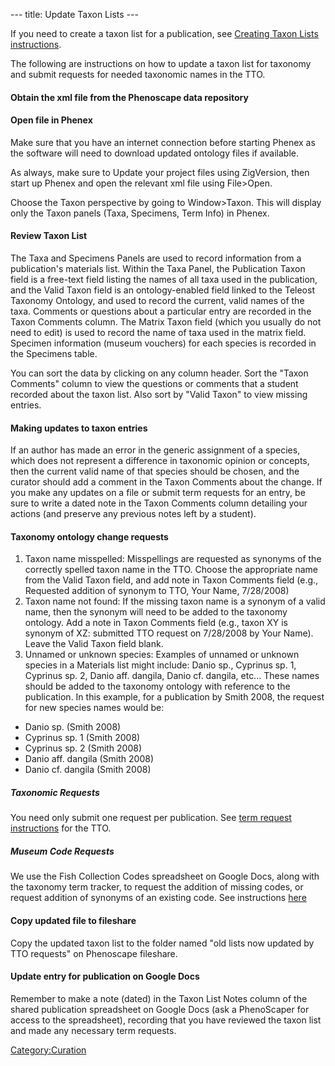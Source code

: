 ---
title: Update Taxon Lists
---

If you need to create a taxon list for a publication, see  [[Creating Taxon Lists | Creating Taxon Lists instructions]].

The following are instructions on how to update a taxon list for taxonomy and submit requests for needed taxonomic names in the TTO.

====Obtain the xml file from the Phenoscape data repository====

====Open file in Phenex====

Make sure that you have an internet connection before starting Phenex as the software will need to download updated ontology files if available.

As always, make sure to Update your project files using ZigVersion, then start up Phenex and open the relevant xml file using File>Open.

Choose the Taxon perspective by going to Window>Taxon. This will display only the Taxon panels (Taxa, Specimens, Term Info) in Phenex.

====Review Taxon List====

The Taxa and Specimens Panels are used to record information from a publication's materials list. Within the Taxa Panel, the Publication Taxon field is a free-text field listing the names of all taxa used in the publication, and the Valid Taxon field is an ontology-enabled field linked to the Teleost Taxonomy Ontology, and used to record the current, valid names of the taxa.  Comments or questions about a particular entry are recorded in the Taxon Comments column. The Matrix Taxon field (which you usually do not need to edit) is used to record the name of taxa used in the matrix field.  Specimen information (museum vouchers) for each species is recorded in the Specimens table.

You can sort the data by clicking on any column header.  Sort the "Taxon Comments" column to view the questions or comments that a student recorded about the taxon list.  Also sort by "Valid Taxon" to view missing entries.

====Making updates to taxon entries====

If an author has made an error in the generic assignment of a species, which does not represent a difference in taxonomic opinion or concepts, then the current valid name of that species should be chosen, and the curator should add a comment in the Taxon Comments about the change.  If you make any updates on a file or submit term requests for an entry, be sure to write a dated note in the Taxon Comments column detailing your actions (and preserve any previous notes left by a student).

====Taxonomy ontology change requests====
#Taxon name misspelled: Misspellings are requested as synonyms of the correctly spelled taxon name in the TTO.  Choose the appropriate name from the Valid Taxon field, and add note in Taxon Comments field (e.g., Requested addition of synonym to TTO, Your Name, 7/28/2008)
#Taxon name not found: If the missing taxon name is a synonym of a valid name, then the synonym will need to be added to the taxonomy ontology.  Add a note in Taxon Comments field (e.g., taxon XY is synonym of XZ: submitted TTO request on 7/28/2008 by Your Name).  Leave the Valid Taxon field blank.
#Unnamed or unknown species:  Examples of unnamed or unknown species in a Materials list might include: Danio sp., Cyprinus sp. 1, Cyprinus sp. 2, Danio aff. dangila, Danio cf. dangila, etc... These names should be added to the taxonomy ontology with reference to the publication. In this example, for a publication by Smith 2008, the request for new species names would be:

*Danio sp. (Smith 2008)
*Cyprinus sp. 1 (Smith 2008)
*Cyprinus sp. 2 (Smith 2008)
*Danio aff. dangila (Smith 2008)
*Danio cf. dangila (Smith 2008)

=====''Taxonomic Requests''=====

You need only submit one request per publication.  See [https://www.nescent.org/phenoscape/Term_Requests term request instructions] for the TTO.

=====''Museum Code Requests''=====

We use the Fish Collection Codes spreadsheet on Google Docs, along with the taxonomy term tracker, to request the addition of missing codes, or request addition of synonyms of an existing code.  See instructions [https://www.nescent.org/phenoscape/Term_Requests#Collection_Code_requests here]

====Copy updated file to fileshare====

Copy the updated taxon list to the folder named "old lists now updated by TTO requests" on Phenoscape fileshare.

====Update entry for publication on Google Docs====

Remember to make a note (dated) in the Taxon List Notes column of the shared publication spreadsheet on Google Docs (ask a PhenoScaper for access to the spreadsheet), recording that you have reviewed the taxon list and made any necessary term requests.

[[Category:Curation]]